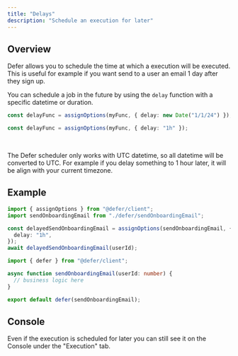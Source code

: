 ```yaml
---
title: "Delays"
description: "Schedule an execution for later"
---
```


## Overview

Defer allows you to schedule the time at which a execution will be executed.
This is useful for example if you want send to a user an email 1 day after they
sign up.

You can schedule a job in the future by using the `delay` function with a
specific datetime or duration.

<CodeGroup>

```ts datetime
const delayFunc = assignOptions(myFunc, { delay: new Date("1/1/24") });
```

```ts duration
const delayFunc = assignOptions(myFunc, { delay: "1h" });
```

</CodeGroup>

<br />

<Info>

The Defer scheduler only works with UTC datetime, so all datetime will be
converted to UTC. For example if you delay something to 1 hour later, it will be
align with your current timezone.

</Info>

## Example

<CodeGroup>

```ts index.ts
import { assignOptions } from "@defer/client";
import sendOnboardingEmail from "./defer/sendOnboardingEmail";

const delayedSendOnboardingEmail = assignOptions(sendOnboardingEmail, {
  delay: "1h",
});
await delayedSendOnboardingEmail(userId);
```

```ts defer/sendOnboardingEmail.ts
import { defer } from "@defer/client";

async function sendOnboardingEmail(userId: number) {
  // business logic here
}

export default defer(sendOnboardingEmail);
```

</CodeGroup>

## Console

Even if the execution is scheduled for later you can still see it on the Console
under the "Execution" tab.
